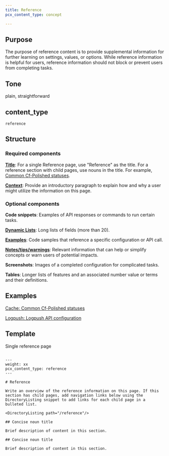```yaml
---
title: Reference
pcx_content_type: concept

---
```


## Purpose

The purpose of reference content is to provide supplemental information for further learning on settings, values, or options. While reference information is helpful for users, reference information should not block or prevent users from completing tasks.

## Tone

plain, straightforward

## content\_type

`reference`

## Structure

### Required components

[**Title**](/style-guide/documentation-content-strategy/component-attributes/titles/): For a single Reference page, use "Reference" as the title. For a reference section with child pages, use nouns in the title. For example, [Common Cf-Polished statuses](https://developers.cloudflare.com/images/polish/cf-polished-statuses/).

[**Context**](/style-guide/documentation-content-strategy/component-attributes/context/): Provide an introductory paragraph to explain how and why a user might utilize the information on this page.

### Optional components

**Code snippets**: Examples of API responses or commands to run certain tasks.

[**Dynamic Lists**](/style-guide/documentation-content-strategy/component-attributes/dynamic-lists/): Long lists of fields (more than 20).

[**Examples**](/style-guide/documentation-content-strategy/component-attributes/examples/): Code samples that reference a specific configuration or API call.

[**Notes/tips/warnings**](/style-guide/documentation-content-strategy/component-attributes/notes-tips-warnings/): Relevant information that can help or simplify concepts or warn users of potential impacts.

**Screenshots**: Images of a completed configuration for complicated tasks.

**Tables**: Longer lists of features and an associated number value or terms and their definitions.

## Examples

[Cache: Common Cf-Polished statuses](/images/polish/cf-polished-statuses/)

[Logpush: Logpush API configuration](/logs/get-started/api-configuration/)

## Template

Single reference page

```

---
weight: xx
pcx_content_type: reference
---
 
# Reference
 
Write an overview of the reference information on this page. If this section has child pages, add navigation links below using the DirectoryListing snippet to add links for each child page in a bulleted list.
 
<DirectoryListing path="/reference"/>
 
## Concise noun title
 
Brief description of content in this section.
 
## Concise noun title
 
Brief description of content in this section.
```
